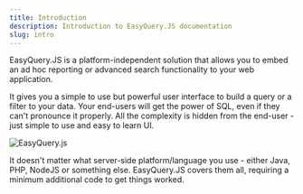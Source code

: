 ```yaml
---
title: Introduction
description: Introduction to EasyQuery.JS documentation
slug: intro
---
```


<PageTitle title={frontmatter.title}/>

EasyQuery.JS is a platform-independent solution that allows you to embed an ad hoc reporting or advanced search functionality to your web application.

It gives you a simple to use but powerful user interface to build a query or a filter to your data. Your end-users will get the power of SQL, even if they can't pronounce it properly. All the complexity is hidden from the end-user - just simple to use and easy to learn UI.

<Image src={eqImage} alt="EasyQuery.js" class="mt-4 mb-4"/>

It doesn't matter what server-side platform/language you use - either Java, PHP, NodeJS or something else. EasyQuery.JS covers them all, requiring a minimum additional code to get things worked.
